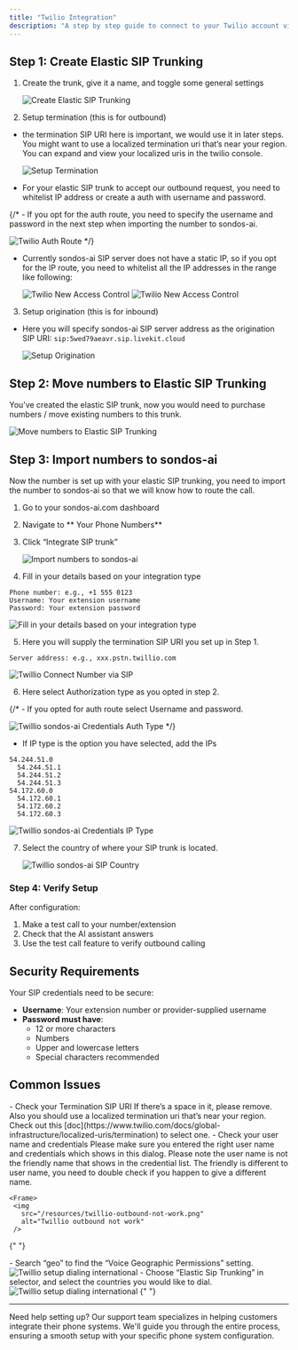 ```yaml
---
title: "Twilio Integration"
description: "A step by step guide to connect to your Twilio account via SIP trunking"
---
```


## Step 1: Create Elastic SIP Trunking

1. Create the trunk, give it a name, and toggle some general settings
   <Frame>
     <img
       src="/resources/twillio-create-elastic-sip1.jpeg"
       alt="Create Elastic SIP Trunking"
     />
   </Frame>

2. Setup termination (this is for outbound)

- the termination SIP URI here is important, we would use it in later steps. You might want to use a localized termination uri that’s near your region. You can expand and view your localized uris in the twilio console.
    <Frame>
      <img
        src="/resources/twillio-setup-termination1.jpeg"
        alt="Setup Termination"
      />
    </Frame>

- For your elastic SIP trunk to accept our outbound request, you need to whitelist IP address or create a auth with username and password.

{/* - If you opt for the auth route, you need to specify the username and password in the next step when importing the number to sondos-ai.
   <Frame>
     <img
       src="/resources/twillio-auth-route.jpeg"
       alt="Twilio Auth Route"
     />
   </Frame> */}

- Currently sondos-ai SIP server does not have a static IP, so if you opt for the IP route, you need to whitelist all the IP addresses in the range like following:

   <Frame>
     <img
       src="/resources/twillio-new-access-control.jpeg"
       alt="Twilio New Access Control"
     />
   </Frame>

    <Frame>
     <img
       src="/resources/twillio-new-access-control2.jpeg"
       alt="Twilio New Access Control"
     />
   </Frame>

3. Setup origination (this is for inbound)

- Here you will specify sondos-ai SIP server address as the origination SIP URI: ```sip:5wed79aeavr.sip.livekit.cloud ``` 

    <Frame>
      <img
        src="/resources/twillio-setup-origination1.jpeg"
        alt="Setup Origination"
      />
    </Frame>

## Step 2: Move numbers to Elastic SIP Trunking

You’ve created the elastic SIP trunk, now you would need to purchase numbers / move existing numbers to this trunk.

   <Frame>
     <img
       src="/resources/twillio-move-numbers1.jpeg"
       alt="Move numbers to Elastic SIP Trunking"
     />
   </Frame>

## Step 3: Import numbers to sondos-ai

Now the number is set up with your elastic SIP trunking, you need to import the number to sondos-ai so that we will know how to route the call.

1. Go to your sondos-ai.com dashboard
2. Navigate to ** Your Phone Numbers**
3. Click “Integrate SIP trunk”

   <Frame>
     <img
       src="/resources/twillio-import-sondos-ai-sip1.png"
       alt="Import numbers to sondos-ai"
     />
   </Frame>
4. Fill in your details based on your integration type 
```
Phone number: e.g., +1 555 0123
Username: Your extension username
Password: Your extension password
```
   <Frame>
     <img
       src="/resources/twillio-sondos-ai-auth-integration.png"
       alt="Fill in your details based on your integration type"
     />
   </Frame>

5. Here you will supply the termination SIP URI you set up in Step 1.
```
Server address: e.g., xxx.pstn.twillio.com
```

   <Frame>
     <img
       src="/resources/twillio-outbound-settings.PNG"
       alt="Twillio Connect Number via SIP"
     />
   </Frame>

6. Here select Authorization type as you opted in step 2. 

{/* - If you opted for auth route select Username and password.

   <Frame>
     <img
       src="/resources/twillio-sondos-ai-credentials-auth-type.png"
       alt="Twillio sondos-ai Credentials Auth Type"
     />
   </Frame> */}

- If IP type is the option you have selected, add the IPs 
```
54.244.51.0
  54.244.51.1  
  54.244.51.2
  54.244.51.3
54.172.60.0
  54.172.60.1
  54.172.60.2
  54.172.60.3
```
   <Frame>
     <img
       src="/resources/twillio-sondos-ai-credentials-ip-type1.png"
       alt="Twillio sondos-ai Credentials IP Type"
     />
   </Frame> 
   
7. Select the country of where your SIP trunk is located. 

    <Frame>
      <img
        src="/resources/twillio-sondos-ai-sip-country.png"
        alt="Twillio sondos-ai SIP Country"
      />
    </Frame>

### Step 4: Verify Setup

After configuration:

1. Make a test call to your number/extension
2. Check that the AI assistant answers
3. Use the test call feature to verify outbound calling

## Security Requirements

Your SIP credentials need to be secure:

- **Username**: Your extension number or provider-supplied username
- **Password must have**:
  - 12 or more characters
  - Numbers
  - Upper and lowercase letters
  - Special characters recommended
## Common Issues

<AccordionGroup>
  <Accordion title="After connecting, inbound works but outbound does not work?">
    - Check your Termination SIP URI If there’s a space in it, please remove. Also you should use a localized termination uri that’s near your region. Check out this [doc](https://www.twilio.com/docs/global-infrastructure/localized-uris/termination) to select one.
    - Check your user name and credentials Please make sure you entered the right user name and credentials which shows in this dialog. Please note the user name is not the friendly name that shows in the credential list. The friendly is different to user name, you need to double check if you happen to give a different name.
    
    <Frame>
     <img
       src="/resources/twillio-outbound-not-work.png"
       alt="Twillio outbound not work"
     />
   </Frame>
  </Accordion>

{" "}

<Accordion title="How do I set up dialing to international countries?">
- Search “geo” to find the “Voice Geographic Permissions” setting.  
    <Frame>
     <img
       src="/resources/twillio-setup-dialing-international.png"
       alt="Twillio setup dialing international"
     />
   </Frame>
- Choose “Elastic Sip Trunking” in selector, and select the countries you would like to dial. 
    <Frame>
     <img
       src="/resources/twillio-choose-elastic-sip-trunking.png"
       alt="Twillio setup dialing international"
     />
   </Frame>

</Accordion>
{" "}
</AccordionGroup>

---

<Note>
  Need help setting up? Our support team specializes in helping customers
  integrate their phone systems. We'll guide you through the entire process,
  ensuring a smooth setup with your specific phone system configuration.
</Note>
